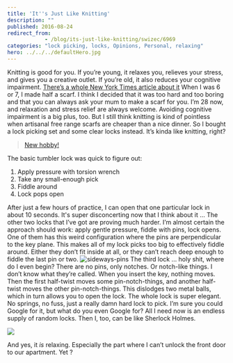 ```yaml
---
title: 'It''s Just Like Knitting'
description: ""
published: 2016-08-24
redirect_from: 
            - /blog/its-just-like-knitting/swizec/6969
categories: "lock picking, locks, Opinions, Personal, relaxing"
hero: ../../../defaultHero.jpg
---
```


Knitting is good for you. If you’re young, it relaxes you, relieves your stress, and gives you a creative outlet. If you’re old, it also reduces your cognitive impairment. [There’s a whole New York Times article about it](http://well.blogs.nytimes.com/2016/01/25/the-health-benefits-of-knitting/) When I was 6 or 7, I made half a scarf. I think I decided that it was too hard and too boring and that you can always ask your mum to make a scarf for you. I’m 28 now, and relaxation and stress relief are always welcome. Avoiding cognitive impairment is a big plus, too. But I still think knitting is kind of pointless when artisanal free range scarfs are cheaper than a nice dinner. So I bought a lock picking set and some clear locks instead. It’s kinda like knitting, right?

> [New hobby!](//imgur.com/v79Kw)

The basic tumbler lock was quick to figure out:

1.  Apply pressure with torsion wrench
2.  Take any small-enough pick
3.  Fiddle around
4.  Lock pops open

After just a few hours of practice, I can open that one particular lock in about 10 seconds. It's super disconcerting now that I think about it … The other two locks that I’ve got are proving much harder. I’m almost certain the approach should work: apply gentle pressure, fiddle with pins, lock opens. One of them has this weird configuration where the pins are perpendicular to the key plane. This makes all of my lock picks too big to effectively fiddle around. Either they don’t fit inside at all, or they can’t reach deep enough to fiddle the last pin or two. ![sideways-pins](./img/blog-wp-content-uploads-2016-08-sideways-pins.gif) The third lock … holy shit, where do I even begin? There are no pins, only notches. Or notch-like things. I don’t know what they’re called. When you insert the key, nothing moves. Then the first half-twist moves some pin-notch-things, and another half-twist moves the other pin-notch-things. This dislodges two metal balls, which in turn allows you to open the lock. The whole lock is super elegant. No springs, no fuss, just a really damn hard lock to pick. I’m sure you could Google for it, but what do you even Google for? All I need now is an endless supply of random locks. Then I, too, can be like Sherlock Holmes.

![](http://static2.hypable.com/wp-content/uploads/2015/03/Elementary-season-3-Sherlock-locks.jpg)

And yes, it _is_ relaxing. Especially the part where I can’t unlock the front door to our apartment. Yet ?
